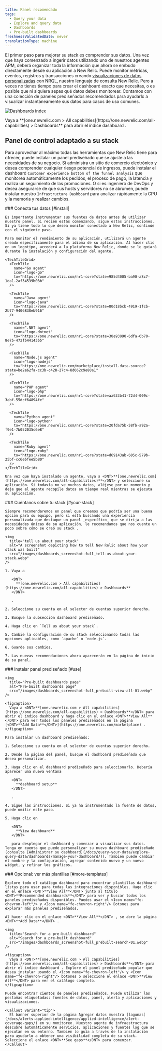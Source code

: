 ```yaml
---
title: Panel recomendado
tags:
  - Query your data
  - Explore and query data
  - Dashboards
  - Pre-built dashboards
freshnessValidatedDate: never
translationType: machine
---
```


El primer paso para mejorar su stack es comprender sus datos. Una vez que haya comenzado a ingerir datos utilizando uno de nuestros agentes APM, deberá organizar toda la información que ahora se embudo directamente desde su aplicación a New Relic. Puede monitor métricas, eventos, registros y transacciones creando [visualizaciones de datos personalizadas](/docs/query-your-data/explore-query-data/dashboards/introduction-dashboards/) con NRQL, nuestro lenguaje de consulta New Relic. Pero a veces no tienes tiempo para crear el dashboard exacto que necesitas, o es posible que ni siquiera sepas qué datos debes monitorear. Contamos con una colección de paneles prediseñados recomendados para ayudarlo a visualizar instantáneamente sus datos para casos de uso comunes.

<img
  title="Dashboards index"
  alt="Dashboards index"
  src="/images/dashboards_screenshot-full_dashboard-index-01.webp"
/>

<figcaption>
  Vaya a <DNT>**[one.newrelic.com > All capabilities](https://one.newrelic.com/all-capabilities) > Dashboards**</DNT> para abrir el índice dashboard .
</figcaption>

## Panel de control adaptado a su stack

Para aprovechar al máximo todas las herramientas que New Relic tiene para ofrecer, puede instalar un panel prediseñado que se ajuste a las necesidades de su negocio. Si administra un sitio de comercio electrónico y desea comprender cualquier riesgo potencial de ingresos, puede instalar el dashboard `Customer experience bottom of the funnel analysis` que monitorea automáticamente los pedidos, el proceso de pago, la latencia y realiza un seguimiento de las promociones. O si es ingeniero de DevOps y desea asegurarse de que sus hosts y servidores no se abrumen, puede instalar nuestro `Infrastructure Dashboard` para analizar rápidamente la CPU y la memoria y realizar cambios.

<Steps>
  <Step>
    ### Conecta tus datos [#install]

    Es importante instrumentar sus fuentes de datos antes de utilizar nuestro panel. Si recién estás comenzando, sigue estas instrucciones. Si ya tiene todo lo que desea monitor conectado a New Relic, continúe con el siguiente paso.

    Para monitor el rendimiento de su aplicación, utilizará un agente creado específicamente para el idioma de su aplicación. Al hacer clic en un logotipo, accederá a la plataforma New Relic, donde se le guiará durante la instalación y configuración del agente.

    <TechTileGrid>
      <TechTile
        name="Go agent"
        icon="logo-go"
        to="https://one.newrelic.com/nr1-core?state=985d4005-ba90-a8c7-1da1-2af34539b03b"
      />

      <TechTile
        name="Java agent"
        icon="logo-java"
        to="https://one.newrelic.com/nr1-core?state=80d18bcb-4919-1fcb-2b77-9406838eb916"
      />

      <TechTile
        name=".NET agent"
        icon="logo-dotnet"
        to="https://one.newrelic.com/nr1-core?state=30e93090-6dfa-6b70-8e75-472f54414355"
      />

      <TechTile
        name="Node.js agent"
        icon="logo-nodejs"
        to="https://one.newrelic.com/marketplace/install-data-source?state=be2e62fa-cc3b-c428-27c4-8d662c9e80a1"
      />

      <TechTile
        name="PHP agent"
        icon="logo-php"
        to="https://one.newrelic.com/nr1-core?state=aa633b41-72d4-009c-3abf-55dcf64894fe"
      />

      <TechTile
        name="Python agent"
        icon="logo-python"
        to="https://one.newrelic.com/nr1-core?state=20fda75b-58fb-a92a-f9e1-7b052035c6e8"
      />

      <TechTile
        name="Ruby agent"
        icon="logo-ruby"
        to="https://one.newrelic.com/nr1-core?state=d69143ab-605c-579b-25bf-cc6e5fee5b80"
      />
    </TechTileGrid>

    Una vez que haya instalado un agente, vaya a <DNT>**[one.newrelic.com](https://one.newrelic.com/all-capabilities)**</DNT> y seleccione su aplicación. Si todavía no ve muchos datos, aléjese por un momento y deje que el agente recopile datos en tiempo real mientras se ejecuta su aplicación.
  </Step>

  <Step>
    ### Cuéntanos sobre tu stack [#your-stack]

    Siempre recomendaremos un panel que creemos que podría ser una buena opción para su equipo, pero si está buscando una experiencia personalizada que destaque un panel _específico_ que se dirija a las necesidades únicas de su aplicación, le recomendamos que nos cuente un poco sobre cómo se creó su stack .

    <img
      title="tell us about your stack"
      alt="A screenshot depicting how to tell New Relic about how your stack was built"
      src="/images/dashboards_screenshot-full_tell-us-about-your-stack.webp"
    />

    1. Vaya a

       <DNT>
         **[one.newrelic.com > All capabilities](https://one.newrelic.com/all-capabilities) > Dashboards**
       </DNT>

       .

    2. Seleccione su cuenta en el selector de cuentas superior derecho.

    3. Busque la subsección dashboard prediseñado.

    4. Haga clic en `Tell us about your stack`.

    5. Cambie la configuración de su stack seleccionando todas las opciones aplicables, como `apache` o `node.js`.

    6. Guarde sus cambios.

    7. Las nuevas recomendaciones ahora aparecerán en la página de inicio de su panel.
  </Step>

  <Step>
    ### Instalar panel prediseñado [#use]

    <img
      title="Pre-built dashboards page"
      alt="Pre-built dashboards page"
      src="/images/dashboards_screenshot-full_prebuilt-view-all-01.webp"
    />

    <figcaption>
      Vaya a <DNT>**[one.newrelic.com > All capabilities](https://one.newrelic.com/all-capabilities) > Dashboards**</DNT> para abrir el índice dashboard y haga clic en el enlace <DNT>**View All**</DNT> para ver todos los paneles prediseñados en la página [<DNT>**Add Data**</DNT>](https://one.newrelic.com/marketplace) .
    </figcaption>

    Para instalar un dashboard prediseñado:

    1. Seleccione su cuenta en el selector de cuentas superior derecho.

    2. Desde la página del panel, busque el dashboard prediseñado que desea personalizar.

    3. Haga clic en el dashboard prediseñado para seleccionarlo. Debería aparecer una nueva ventana

       <DNT>
         **dashboard setup**
       </DNT>

       .

    4. Sigue las instrucciones. Si ya ha instrumentado la fuente de datos, puede omitir este paso.

    5. Haga clic en

       <DNT>
         **View dashboard**
       </DNT>

       para desplegar el dashboard y comenzar a visualizar sus datos. Tenga en cuenta que puede personalizar su nuevo dashboard prediseñado (consulte [Administrar su dashboard](/docs/query-your-data/explore-query-data/dashboards/manage-your-dashboard/)). También puede cambiar el nombre y la configuración, agregar contenido nuevo y un nuevo widget, y refinar los gráficos.
  </Step>

  <Step>
    ### Opcional: ver más plantillas [#more-templates]

    Explore todo el catálogo dashboard para encontrar plantillas dashboard listas para usar para todas las integraciones disponibles. Haga clic en el enlace <DNT>**View All**</DNT> junto al título <DNT>**Recommended dashboards**</DNT> para ver y buscar todos los paneles prediseñados disponibles. Puedes usar el <Icon name="fe-chevron-left"/> y <Icon name="fe-chevron-right"/> Botones para explorar más paneles prediseñados.

    Al hacer clic en el enlace <DNT>**View All**</DNT> , se abre la página <DNT>**Add Data**</DNT> .

    <img
      title="Search for a pre-built dashboard"
      alt="Search for a pre-built dashboard"
      src="/images/dashboards_screenshot-full_prebuilt-search-01.webp"
    />

    <figcaption>
      Vaya a <DNT>**[one.newrelic.com > All capabilities](https://one.newrelic.com/all-capabilities) > Dashboards**</DNT> para abrir el índice dashboard . Explore el panel prediseñado popular que desea instalar usando el <Icon name="fe-chevron-left"/> y <Icon name="fe-chevron-right"/> botones o seleccione el enlace <DNT>**View All**</DNT> para ver el catálogo completo.
    </figcaption>

    Puede encontrar cientos de paneles prediseñados. Puede utilizar las pestañas etiquetadas: fuentes de datos, panel, alerta y aplicaciones y visualizaciones.

    <Callout variant="tip">
      El banner superior de la página Agregar datos muestra [lagunas](/docs/alerts-applied-intelligence/applied-intelligence/alert-coverage-gaps/) en su monitoreo. Nuestro agente de infraestructura descubre automáticamente servicios, aplicaciones y fuentes log que se ejecutan en su entorno. También lo guía a través de la instalación para ayudarlo a obtener una visibilidad completa de su stack. Seleccione el enlace <DNT>**See gaps**</DNT> para comenzar.
    </Callout>
  </Step>
</Steps>
